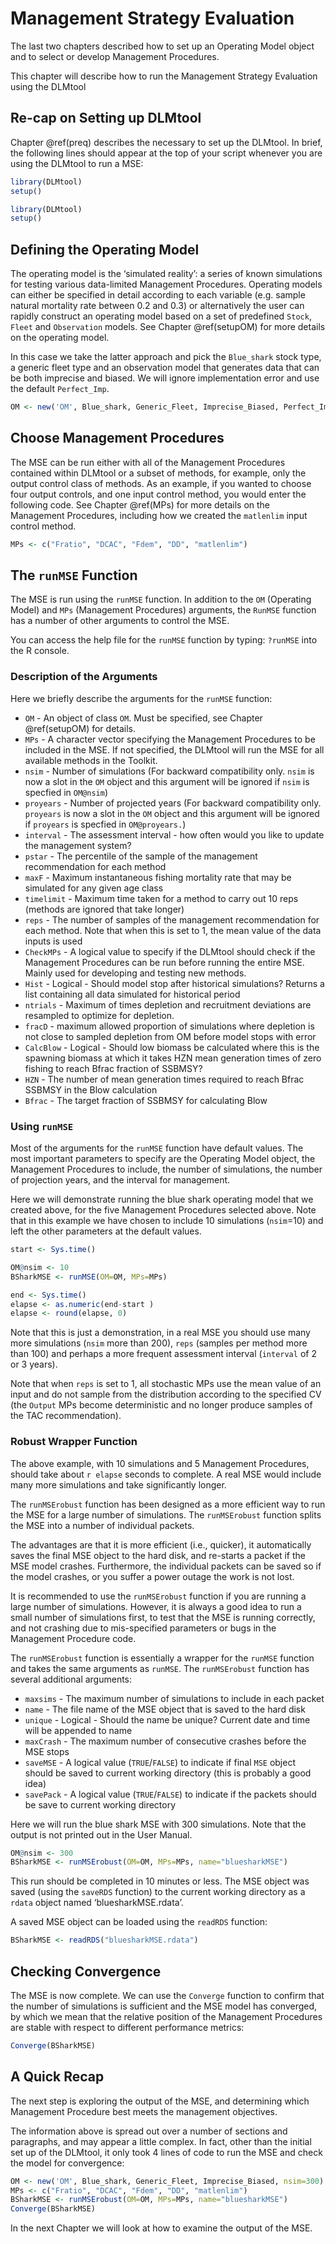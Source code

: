 # Management Strategy Evaluation  {#MSE} 
The last two chapters described how to set up an Operating Model object and to select or develop Management Procedures.

This chapter will describe how to run the Management Strategy Evaluation using the DLMtool

## Re-cap on Setting up DLMtool
Chapter \@ref(preq) describes the necessary to set up the DLMtool. In brief, the following lines should appear at the top of your script whenever you are using the DLMtool to run a MSE:
```r
library(DLMtool)
setup() 
```

```r
library(DLMtool)
setup()
```

## Defining the Operating Model
The operating model is the 'simulated reality': a series of known simulations for testing various data-limited Management Procedures. Operating models can either be specified in detail according to each variable (e.g. sample natural mortality rate between 0.2 and 0.3) or alternatively the user can rapidly construct an operating model based on a set of predefined `Stock`, `Fleet` and `Observation` models. See Chapter \@ref(setupOM) for more details on the operating model. 

In this case we take the latter approach and pick the `Blue_shark` stock type, a generic fleet type and an observation model that generates data that can be both imprecise and biased. We will ignore implementation error and use the default `Perfect_Imp`.

```r
OM <- new('OM', Blue_shark, Generic_Fleet, Imprecise_Biased, Perfect_Imp)
```

## Choose Management Procedures
The MSE can be run either with all of the Management Procedures contained within DLMtool or a subset of methods, for example, only the output control class of methods. As an example, if you wanted to choose four output controls, and one input control method, you would enter the following code. See Chapter \@ref(MPs) for more details on the Management Procedures, including how we created the `matlenlim` input control method.

```r
MPs <- c("Fratio", "DCAC", "Fdem", "DD", "matlenlim") 
```

## The `runMSE` Function
The MSE is run using the `runMSE` function.  In addition to the `OM` (Operating Model) and `MPs` (Management Procedures) arguments, the `RunMSE` function has a number of other arguments to control the MSE.

You can access the help file for the `runMSE` function by typing: `?runMSE` into the R console. 

### Description of the Arguments
Here we briefly describe the arguments for the `runMSE` function:

* `OM` - An object of class `OM`. Must be specified, see Chapter \@ref(setupOM) for details.
* `MPs` - A character vector specifying the Management Procedures to be included in the MSE. If not specified, the DLMtool will run the MSE for all available methods in the Toolkit. 
* `nsim` - Number of simulations (For backward compatibility only. `nsim` is now a slot in the `OM` object and this argument will be ignored if `nsim` is specfied in `OM@nsim`)
* `proyears` - Number of projected years (For backward compatibility only. `proyears` is now a slot in the `OM` object and this argument will be ignored if `proyears` is specfied in `OM@proyears.`)
* `interval` - The assessment interval - how often would you like to update the management system?
* `pstar` - The percentile of the sample of the management recommendation for each method
* `maxF` - Maximum instantaneous fishing mortality rate that may be simulated for any given age class
* `timelimit` - Maximum time taken for a method to carry out 10 reps (methods are ignored that take longer)
* `reps` - The number of samples of the management recommendation for each method. Note that when this is set to 1, the mean value of the data inputs is used
* `CheckMPs` - A logical value to specify if the DLMtool should check if the Management Procedures can be run before running the entire MSE. Mainly used for developing and testing new methods.
* `Hist` - Logical - Should model stop after historical simulations? Returns a list containing all data simulated for historical period
* `ntrials` - Maximum of times depletion and recruitment deviations are resampled to optimize for depletion.
* `fracD` - maximum allowed proportion of simulations where depletion is not close to sampled depletion from OM before model stops with error
* `CalcBlow` - Logical - Should low biomass be calculated where this is the spawning biomass at which it takes HZN mean generation times of zero fishing to reach Bfrac fraction of SSBMSY?
* `HZN` - The number of mean generation times required to reach Bfrac SSBMSY in the Blow calculation
* `Bfrac` - The target fraction of SSBMSY for calculating Blow

### Using `runMSE`
Most of the arguments for the `runMSE` function have default values. The most important parameters to specify are the Operating Model object, the Management Procedures to include, the number of simulations, the number of projection years, and the interval for management.

Here we will demonstrate running the blue shark operating model that we created above, for the five Management Procedures selected above.  Note that in this example we have chosen to include 10 simulations (`nsim`=10) and left the other parameters at the default values. 


```r
start <- Sys.time()
```

```r
OM@nsim <- 10 
BSharkMSE <- runMSE(OM=OM, MPs=MPs)
```

```r
end <- Sys.time() 
elapse <- as.numeric(end-start )
elapse <- round(elapse, 0)
```

Note that this is just a demonstration, in a real MSE you should use many more simulations (`nsim` more than 200), `reps` (samples per method more than 100) and perhaps a more frequent assessment interval (`interval` of 2 or 3 years). 

Note that when `reps` is set to 1, all stochastic MPs use the mean value of an input and do not sample from the distribution according to the specified CV (the `Output` MPs become deterministic and no longer produce samples of the TAC recommendation).

### Robust Wrapper Function
The above example, with 10 simulations and 5 Management Procedures, should take about `r elapse` seconds to complete.  A real MSE would include many more simulations and take significantly longer.

The `runMSErobust` function has been designed as a more efficient way to run the MSE for a large number of simulations.  The `runMSErobust` function splits the MSE into a number of individual packets.  

The advantages are that it is more efficient (i.e., quicker), it automatically saves the final MSE object to the hard disk, and re-starts a packet if the MSE model crashes.  Furthermore, the individual packets can be saved so if the model crashes, or you suffer a power outage the work is not lost.

It is recommended to use the `runMSErobust` function if you are running a large number of simulations. However, it is always a good idea to run a small number of simulations first, to test that the MSE is running correctly, and not crashing due to mis-specified parameters or bugs in the Management Procedure code.

The `runMSErobust` function is essentially a wrapper for the `runMSE` function and takes the same arguments as `runMSE`.  The `runMSErobust` function has several additional arguments:

* `maxsims` - The maximum number of simulations to include in each packet
* `name` - The file name of the MSE object that is saved to the hard disk
* `unique` - Logical - Should the name be unique? Current date and time will be appended to name
* `maxCrash` - The maximum number of consecutive crashes before the MSE stops
* `saveMSE` - A logical value (`TRUE`/`FALSE`) to indicate if final `MSE` object should be saved to current working directory (this is probably a good idea)
* `savePack` - A logical value (`TRUE`/`FALSE`) to indicate if the packets should be save to current working directory

Here we will run the blue shark MSE with 300 simulations. Note that the output is not printed out in the User Manual.  

```r
OM@nsim <- 300
BSharkMSE <- runMSErobust(OM=OM, MPs=MPs, name="bluesharkMSE")
```


<!-- # ```{r, runMSErobust, cache=TRUE, include=FALSE} -->
<!-- # OM@nsim <- 300  -->
<!-- # BSharkMSE <- runMSErobust(OM=OM, MPs=MPs, name="bluesharkMSE") -->
<!-- # ``` -->
<!-- #  -->
<!-- # ```{r, include=FALSE, cache=TRUE} -->
<!-- # saveRDS(BSharkMSE, "bluesharkMSE.rdata") -->
<!-- # ``` -->

This run should be completed in 10 minutes or less.  The MSE object was saved (using the `saveRDS` function) to the current working directory as a `rdata` object named 'bluesharkMSE.rdata'. 

A saved MSE object can be loaded using the `readRDS` function:
```r
BSharkMSE <- readRDS("bluesharkMSE.rdata")
```

## Checking Convergence
The MSE is now complete. We can use the `Converge` function to confirm that the number of simulations is sufficient and the MSE model has converged, by which we mean that the relative position of the Management Procedures are stable with respect to different performance metrics:
```r
Converge(BSharkMSE)
```

## A Quick Recap 
The next step is exploring the output of the MSE, and determining which Management Procedure best meets the management objectives.

The information above is spread out over a number of sections and paragraphs, and may appear a little complex. In fact, other than the initial set up of the DLMtool, it only took 4 lines of code to run the MSE and check the model for convergence:
```r
OM <- new('OM', Blue_shark, Generic_Fleet, Imprecise_Biased, nsim=300)
MPs <- c("Fratio", "DCAC", "Fdem", "DD", "matlenlim")
BSharkMSE <- runMSErobust(OM=OM, MPs=MPs, name="bluesharkMSE")
Converge(BSharkMSE)
```

In the next Chapter we will look at how to examine the output of the MSE.



